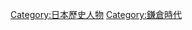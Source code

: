 {{Catnav|頁面分類|历史|各國歷史|日本历史|日本歷史人物}}
{{Catnav|頁面分類|人物|各國人物|日本人|日本歷史人物}}
{{Commonscat|People of Kamakura period}}

[[Category:日本歷史人物|Category:日本歷史人物]]
[[Category:鎌倉時代|Category:鎌倉時代]]